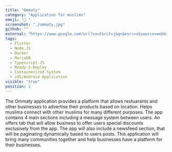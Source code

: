 ```yaml
---
title: "Ommaty"
category: "Application for muslims"
emoji: "🌙 "
screenshot: "./ommaty.jpg"
github: ""
external: "https://www.google.com/url?sa=t&rct=j&q=&esrc=s&source=web&cd=&cad=rja&uact=8&ved=2ahUKEwiZ_tHLo8bvAhW4HDQIHQ2yDVgQFjAAegQIARAD&url=https%3A%2F%2Fca.linkedin.com%2Fcompany%2Fommaty&usg=AOvVaw2kqBhW3_EMrvw_bfZ3yKur"
tags:
  - Flutter
  - Node.JS
  - Docker
  - MariaDB
  - Typescript.JS
  - Ready-2-Deploy
  - Containerized System
  - iOS/Android Application
visible: "true"
position: 1
---
```


The Ommaty application provides a platform that allows restuarants and other businesses to advertise their products based on location. Helps muslims connect with other muslims for many different purposes. The app contains 4 main sections including a message system between users. An offers tab that will allow business to offer users special discounts exclusively from the app. The app will also include a newsfeed section, that will be paginating dynamically based to users posts. This application will bring many communities together and help businesses have a platform for their businesses.
